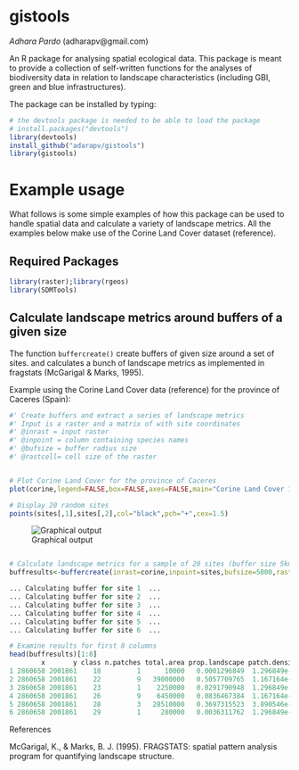 # gistools
*Adhara Pardo* (adharapv@gmail.com) 

An R package for analysing spatial ecological data. This package is meant to provide a collection of self-written functions for the analyses of biodiversity data in relation to landscape characteristics (including GBI, green and blue infrastructures).

The package can be installed by typing:

```r
# the devtools package is needed to be able to load the package
# install.packages("devtools")
library(devtools)
install_github("adarapv/gistools")
library(gistools)
``` 
# Example usage
What follows is some simple examples of how this package can be used to handle spatial data and calculate a variety of landscape metrics. All the examples below make use
of the Corine Land Cover dataset (reference). 

## Required Packages

```r
library(raster);library(rgeos)
library(SDMTools)
```


## Calculate landscape metrics around buffers of a given size
The function `buffercreate()` create buffers of given size around a set of sites. 
and calculates a bunch of landscape metrics as implemented in fragstats (McGarigal & Marks, 1995). 

Example using the Corine Land Cover data (reference) for the province of Caceres (Spain):

```r
#' Create buffers and extract a series of landscape metrics
#' Input is a raster and a matrix of with site coordinates
#' @inrast = input raster
#' @inpoint = column containing species names 
#' @bufsize = buffer radius size
#' @rastcell= cell size of the raster


# Plot Corine Land Cover for the province of Caceres
plot(corine,legend=FALSE,box=FALSE,axes=FALSE,main="Corine Land Cover 100x100m resolution")

# Display 20 random sites
points(sites[,1],sites[,2],col="black",pch="+",cex=1.5)

```
![Graphical output](corine2.png)

```r

# Calculate landscape metrics for a sample of 20 sites (buffer size 5km)
buffresults<-buffercreate(inrast=corine,inpoint=sites,bufsize=5000,rastcell=100)

... Calculating buffer for site 1  ...
... Calculating buffer for site 2  ...
... Calculating buffer for site 3  ...
... Calculating buffer for site 4  ...
... Calculating buffer for site 5  ...
... Calculating buffer for site 6  ...

# Examine results for first 8 columns
head(buffresults)[1:8]
        x       y class n.patches total.area prop.landscape patch.density total.edge
1 2860658 2001861    18         1      10000   0.0001296849  1.296849e-08        400
2 2860658 2001861    22         9   39000000   0.5057709765  1.167164e-07      85000
3 2860658 2001861    23         1    2250000   0.0291790948  1.296849e-08      18200
4 2860658 2001861    26         9    6450000   0.0836467384  1.167164e-07      50800
5 2860658 2001861    28         3   28510000   0.3697315523  3.890546e-08      88000
6 2860658 2001861    29         1     280000   0.0036311762  1.296849e-08       4800
```

References

McGarigal, K., & Marks, B. J. (1995). FRAGSTATS: spatial pattern analysis program for quantifying landscape structure.

